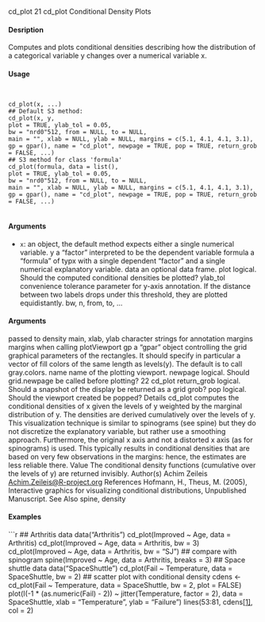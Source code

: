 cd_plot 21
cd_plot Conditional Density Plots

#### Desription

Computes and plots conditional densities describing how the distribution of a categorical variable y
changes over a numerical variable x.

#### Usage
<pre><code>

cd_plot(x, ...)
## Default S3 method:
cd_plot(x, y,
plot = TRUE, ylab_tol = 0.05,
bw = "nrd0"512, from = NULL, to = NULL,
main = "", xlab = NULL, ylab = NULL, margins = c(5.1, 4.1, 4.1, 3.1),
gp = gpar(), name = "cd_plot", newpage = TRUE, pop = TRUE, return_grob = FALSE, ...)
## S3 method for class 'formula'
cd_plot(formula, data = list(),
plot = TRUE, ylab_tol = 0.05,
bw = "nrd0"512, from = NULL, to = NULL,
main = "", xlab = NULL, ylab = NULL, margins = c(5.1, 4.1, 4.1, 3.1),
gp = gpar(), name = "cd_plot", newpage = TRUE, pop = TRUE, return_grob = FALSE, ...)

</code></pre>
#### Arguments

* ``x``: an object, the default method expects either a single numerical variable.
y a "factor" interpreted to be the dependent variable
formula a "formula" of typx with a single dependent "factor" and a single
numerical explanatory variable.
data an optional data frame.
plot logical. Should the computed conditional densities be plotted?
ylab_tol convenience tolerance parameter for y-axis annotation. If the distance between
two labels drops under this threshold, they are plotted equidistantly.
bw, n, from, to, ...

</code></pre>
#### Arguments
 passed to density
main, xlab, ylab
character strings for annotation
margins margins when calling plotViewport
gp a "gpar" object controlling the grid graphical parameters of the rectangles.
It should specify in particular a vector of fill colors of the same length as
levels(y). The default is to call gray.colors.
name name of the plotting viewport.
newpage logical. Should grid.newpage be called before plotting?
22 cd_plot
return_grob logical. Should a snapshot of the display be returned as a grid grob?
pop logical. Should the viewport created be popped?
Details
cd_plot computes the conditional densities of x given the levels of y weighted by the marginal
distribution of y. The densities are derived cumulatively over the levels of y.
This visualization technique is similar to spinograms (see spine) but they do not discretize the
explanatory variable, but rather use a smoothing approach. Furthermore, the original x axis and not
a distorted x axis (as for spinograms) is used. This typically results in conditional densities that are
based on very few observations in the margins: hence, the estimates are less reliable there.
Value
The conditional density functions (cumulative over the levels of y) are returned invisibly.
Author(s)
Achim Zeileis <Achim.Zeileis@R-project.org>
References
Hofmann, H., Theus, M. (2005), Interactive graphics for visualizing conditional distributions, Unpublished
Manuscript.
See Also
spine, density

#### Examples
```r

## Arthritis data
data("Arthritis")
cd_plot(Improved ~ Age, data = Arthritis)
cd_plot(Improved ~ Age, data = Arthritis, bw = 3)
cd_plot(Improved ~ Age, data = Arthritis, bw = "SJ")
## compare with spinogram
spine(Improved ~ Age, data = Arthritis, breaks = 3)
## Space shuttle data
data("SpaceShuttle")
cd_plot(Fail ~ Temperature, data = SpaceShuttle, bw = 2)
## scatter plot with conditional density
cdens <- cd_plot(Fail ~ Temperature, data = SpaceShuttle, bw = 2, plot = FALSE)
plot(I(-1 * (as.numeric(Fail) - 2)) ~ jitter(Temperature, factor = 2), data = SpaceShuttle,
xlab = "Temperature", ylab = "Failure")
lines(53:81, cdens[[1]](53:81), col = 2)
